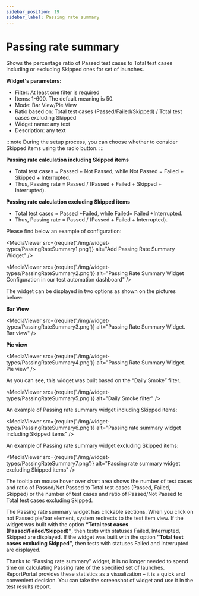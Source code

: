 ```yaml
---
sidebar_position: 19
sidebar_label: Passing rate summary
---
```


# Passing rate summary

Shows the percentage ratio of Passed test cases to Total test cases including or excluding Skipped ones for set of launches.

**Widget's parameters:**

* Filter: At least one filter is required
* Items: 1-600. The default meaning is 50.
* Mode: Bar View/Pie View
* Ratio based on: Total test cases (Passed/Failed/Skipped) / Total test cases excluding Skipped
* Widget name: any text
* Description: any text

:::note
During the setup process, you can choose whether to consider Skipped items using the radio button.
:::

**Passing rate calculation including Skipped items**

* Total test cases = Passed + Not Passed, while Not Passed = Failed + Skipped + Interrupted.
* Thus, Passing rate = Passed / (Passed + Failed + Skipped + Interrupted).

**Passing rate calculation excluding Skipped items**

* Total test cases = Passed +Failed, while Failed= Failed +Interrupted.
* Thus, Passing rate = Passed / (Passed + Failed + Interrupted).

Please find below an example of configuration:

<MediaViewer src={require('./img/widget-types/PassingRateSummary1.png')} alt="Add Passing Rate Summary Widget" />

<MediaViewer src={require('./img/widget-types/PassingRateSummary2.png')} alt="Passing Rate Summary Widget Configuration in our test automation dashboard" />

The widget can be displayed in two options as shown on the pictures below:

**Bar View**

<MediaViewer src={require('./img/widget-types/PassingRateSummary3.png')} alt="Passing Rate Summary Widget. Bar view" />

**Pie view**

<MediaViewer src={require('./img/widget-types/PassingRateSummary4.png')} alt="Passing Rate Summary Widget. Pie view" />

As you can see, this widget was built based on the “Daily Smoke” filter.

<MediaViewer src={require('./img/widget-types/PassingRateSummary5.png')} alt="Daily Smoke filter" />

An example of Passing rate summary widget including Skipped items:

<MediaViewer src={require('./img/widget-types/PassingRateSummary6.png')} alt="Passing rate summary widget including Skipped items" />

An example of Passing rate summary widget excluding Skipped items:

<MediaViewer src={require('./img/widget-types/PassingRateSummary7.png')} alt="Passing rate summary widget excluding Skipped items" />

The tooltip on mouse hover over chart area shows the number of test cases and ratio of Passed/Not Passed to Total test cases (Passed, Failed, Skipped) or the number of test cases and ratio of Passed/Not Passed to Total test cases excluding Skipped.

The Passing rate summary widget has clickable sections. When you click on not Passed pie/bar element, system redirects to the test item view. If the widget was built with the option **“Total test cases (Passed/Failed/Skipped)”**, then tests with statuses Failed, Interrupted, Skipped are displayed. If the widget was built with the option **“Total test cases excluding Skipped”**, then tests with statuses Failed and Interrupted are displayed.

Thanks to “Passing rate summary” widget, it is no longer needed to spend time on calculating Passing rate of the specified set of launches. ReportPortal provides these statistics as a visualization – it is a quick and convenient decision. You can take the screenshot of widget and use it in the test results report.
